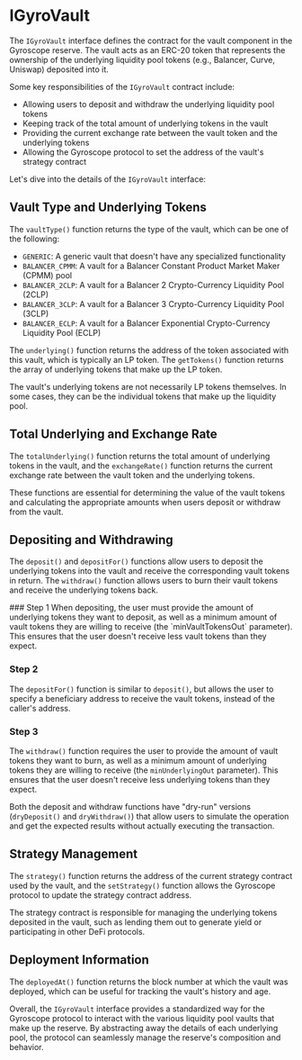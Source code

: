 
# IGyroVault

The `IGyroVault` interface defines the contract for the vault component in the Gyroscope reserve. The vault acts as an ERC-20 token that represents the ownership of the underlying liquidity pool tokens (e.g., Balancer, Curve, Uniswap) deposited into it.

Some key responsibilities of the `IGyroVault` contract include:

- Allowing users to deposit and withdraw the underlying liquidity pool tokens
- Keeping track of the total amount of underlying tokens in the vault
- Providing the current exchange rate between the vault token and the underlying tokens
- Allowing the Gyroscope protocol to set the address of the vault's strategy contract

Let's dive into the details of the `IGyroVault` interface:

## Vault Type and Underlying Tokens

The `vaultType()` function returns the type of the vault, which can be one of the following:

- `GENERIC`: A generic vault that doesn't have any specialized functionality
- `BALANCER_CPMM`: A vault for a Balancer Constant Product Market Maker (CPMM) pool
- `BALANCER_2CLP`: A vault for a Balancer 2 Crypto-Currency Liquidity Pool (2CLP)
- `BALANCER_3CLP`: A vault for a Balancer 3 Crypto-Currency Liquidity Pool (3CLP)
- `BALANCER_ECLP`: A vault for a Balancer Exponential Crypto-Currency Liquidity Pool (ECLP)

The `underlying()` function returns the address of the token associated with this vault, which is typically an LP token. The `getTokens()` function returns the array of underlying tokens that make up the LP token.

<Callout type="info">
The vault's underlying tokens are not necessarily LP tokens themselves. In some cases, they can be the individual tokens that make up the liquidity pool.
</Callout>

## Total Underlying and Exchange Rate

The `totalUnderlying()` function returns the total amount of underlying tokens in the vault, and the `exchangeRate()` function returns the current exchange rate between the vault token and the underlying tokens.

These functions are essential for determining the value of the vault tokens and calculating the appropriate amounts when users deposit or withdraw from the vault.

## Depositing and Withdrawing

The `deposit()` and `depositFor()` functions allow users to deposit the underlying tokens into the vault and receive the corresponding vault tokens in return. The `withdraw()` function allows users to burn their vault tokens and receive the underlying tokens back.

<Steps>
### Step 1
When depositing, the user must provide the amount of underlying tokens they want to deposit, as well as a minimum amount of vault tokens they are willing to receive (the `minVaultTokensOut` parameter). This ensures that the user doesn't receive less vault tokens than they expect.

### Step 2
The `depositFor()` function is similar to `deposit()`, but allows the user to specify a beneficiary address to receive the vault tokens, instead of the caller's address.

### Step 3
The `withdraw()` function requires the user to provide the amount of vault tokens they want to burn, as well as a minimum amount of underlying tokens they are willing to receive (the `minUnderlyingOut` parameter). This ensures that the user doesn't receive less underlying tokens than they expect.
</Steps>

Both the deposit and withdraw functions have "dry-run" versions (`dryDeposit()` and `dryWithdraw()`) that allow users to simulate the operation and get the expected results without actually executing the transaction.

## Strategy Management

The `strategy()` function returns the address of the current strategy contract used by the vault, and the `setStrategy()` function allows the Gyroscope protocol to update the strategy contract address.

The strategy contract is responsible for managing the underlying tokens deposited in the vault, such as lending them out to generate yield or participating in other DeFi protocols.

## Deployment Information

The `deployedAt()` function returns the block number at which the vault was deployed, which can be useful for tracking the vault's history and age.

Overall, the `IGyroVault` interface provides a standardized way for the Gyroscope protocol to interact with the various liquidity pool vaults that make up the reserve. By abstracting away the details of each underlying pool, the protocol can seamlessly manage the reserve's composition and behavior.